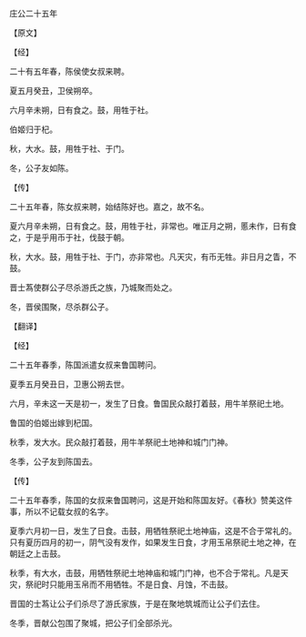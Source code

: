 

庄公二十五年

【原文】

【经】

二十有五年春，陈侯使女叔来聘。

夏五月癸丑，卫侯朔卒。

六月辛未朔，日有食之。鼓，用牲于社。

伯姬归于杞。

秋，大水。鼓，用牲于社、于门。

冬，公子友如陈。

【传】

二十五年春，陈女叔来聘，始结陈好也。嘉之，故不名。

夏六月辛未朔，日有食之。鼓，用牲于社，非常也。唯正月之朔，慝未作，日有食之，于是乎用币于社，伐鼓于朝。

秋，大水。鼓，用牲于社、于门，亦非常也。凡天灾，有币无牲。非日月之眚，不鼓。

晋士蒍使群公子尽杀游氏之族，乃城聚而处之。

冬，晋侯围聚，尽杀群公子。

【翻译】

【经】

二十五年春季，陈国派遣女叔来鲁国聘问。

夏季五月癸丑日，卫惠公朔去世。

六月，辛未这一天是初一，发生了日食。鲁国民众敲打着鼓，用牛羊祭祀土地。

鲁国的伯姬出嫁到杞国。

秋季，发大水。民众敲打着鼓，用牛羊祭祀土地神和城门门神。

冬季，公子友到陈国去。

【传】

二十五年春季，陈国的女叔来鲁国聘问，这是开始和陈国友好。《春秋》赞美这件事，所以不记载女叔的名字。

夏季六月初一日，发生了日食。击鼓，用牺牲祭祀土地神庙，这是不合于常礼的。只有夏历四月的初一，阴气没有发作，如果发生日食，才用玉帛祭祀土地之神，在朝廷之上击鼓。

秋季，有大水，击鼓，用牺牲祭祀土地神庙和城门门神，也不合于常礼。凡是天灾，祭祀时只能用玉帛而不用牺牲。不是日食、月蚀，不击鼓。

晋国的士蒍让公子们杀尽了游氏家族，于是在聚地筑城而让公子们去住。

冬季，晋献公包围了聚城，把公子们全部杀光。

